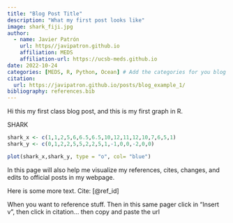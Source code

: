```yaml
---
title: "Blog Post Title"
description: "What my first post looks like"
image: shark_fiji.jpg
author: 
  - name: Javier Patrón
    url: https//javipatron.github.io
    affiliation: MEDS
    affiliation-url: https://ucsb-meds.github.io
date: 2022-10-24
categories: [MEDS, R, Python, Ocean] # Add the categories for you blog
citation: 
  url: https://javipatron.github.io/posts/blog_example_1/
bibliography: references.bib
---
```


Hi this my first class blog post, and this is my first graph in R.

SHARK

```r

shark_x <- c(1,1,2,5,6,6.5,6.5,10,12,11,12,10,7,6,5,1)
shark_y <- c(0,1,2,2,5,5,2,2,5,1,-1,0,0,-2,0,0)

plot(shark_x,shark_y, type = "o", col= "blue")
```

In this page will also help me visualize my references, cites, changes, and edits to official posts in my webpage.

Here is some more text. Cite: [@ref_id]

When you want to reference stuff. Then in this same pager click in "Insert v", then click in citation... then copy and paste the url
